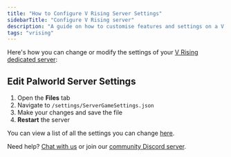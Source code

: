 ```yaml
---
title: "How to Configure V Rising Server Settings"
sidebarTitle: "Configure V Rising server"
description: "A guide on how to customise features and settings on a V Rising dedicated server."
tags: "vrising"
---
```


Here's how you can change or modify the settings of your [V Rising dedicated server](https://berrybyte.net/v-rising-server-hosting):

## Edit Palworld Server Settings

1. Open the **Files** tab
2. Navigate to `/settings/ServerGameSettings.json`
3. Make your changes and save the file
4. **Restart** the server

You can view a list of all the settings you can change [here](https://vrising.fandom.com/wiki/Server_settings).

Need help? [Chat with us](https://berrybyte.net/contact) or join our [community Discord server](https://discord.com/invite/Pv8DMpXtma).